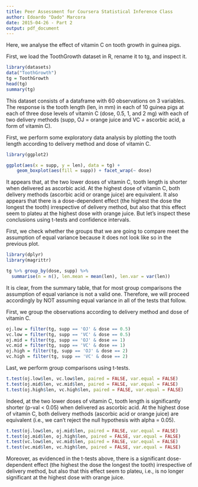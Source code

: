 ```yaml
---
title: Peer Assessment for Coursera Statistical Inference Class
author: Edoardo "Dado" Marcora
date: 2015-04-26 - Part 2
output: pdf_document
---
```


Here, we analyse the effect of vitamin C on tooth growth in guinea pigs.

First, we load the ToothGrowth dataset in R, rename it to tg, and inspect it.

```r
library(datasets)
data("ToothGrowth")
tg = ToothGrowth
head(tg)
summary(tg)
```

This dataset consists of a dataframe with 60 observations on 3 variables. The response is the tooth length (len, in mm) in each of 10 guinea pigs at each of three dose levels of vitamin C (dose, 0.5, 1, and 2 mg) with each of two delivery methods (supp, OJ = orange juice and VC = ascorbic acid, a form of vitamin C).

First, we perform some exploratory data analysis by plotting the tooth length according to delivery method and dose of vitamin C.

```r
library(ggplot2)

ggplot(aes(x = supp, y = len), data = tg) +
    geom_boxplot(aes(fill = supp)) + facet_wrap(~ dose)
```

It appears that, at the two lower doses of vitamin C, tooth length is shorter when delivered as ascorbic acid. At the highest dose of vitamin C, both delivery methods (ascorbic acid or orange juice) are equivalent. It also appears that there is a dose-dependent effect (the highest the dose the longest the tooth) irrespective of delivery method, but also  that this effect seem to plateu at the highest dose with orange juice. But let's inspect these conclusions using t-tests and confidence intervals.

First, we check whether the groups that we are going to compare meet the assumption of equal variance because it does not look like so in the previous plot.

```r
library(dplyr)
library(magrittr)

tg %>% group_by(dose, supp) %>%
  summarise(n = n(), len.mean = mean(len), len.var = var(len))
```

It is clear, from the summary table, that for most group comparisons the assumption of equal variance is not a valid one. Therefore, we will proceed accordingly by NOT assuming equal variance in all of the tests that follow.

First, we group the observations according to delivery method and dose of vitamin C.

```r
oj.low = filter(tg, supp == 'OJ' & dose == 0.5)
vc.low = filter(tg, supp == 'VC' & dose == 0.5)
oj.mid = filter(tg, supp == 'OJ' & dose == 1)
vc.mid = filter(tg, supp == 'VC' & dose == 1)
oj.high = filter(tg, supp == 'OJ' & dose == 2)
vc.high = filter(tg, supp == 'VC' & dose == 2)
```

Last, we perform group comparisons using t-tests.

```r
t.test(oj.low$len, vc.low$len, paired = FALSE, var.equal = FALSE)
t.test(oj.mid$len, vc.mid$len, paired = FALSE, var.equal = FALSE)
t.test(oj.high$len, vc.high$len, paired = FALSE, var.equal = FALSE)
```

Indeed, at the two lower doses of vitamin C, tooth length is significantly shorter (p-val < 0.05) when delivered as ascorbic acid. At the highest dose of vitamin C, both delivery methods (ascorbic acid or orange juice) are equivalent (i.e., we can't reject the null hypothesis with alpha = 0.05).

```r
t.test(oj.low$len, oj.mid$len, paired = FALSE, var.equal = FALSE)
t.test(oj.mid$len, oj.high$len, paired = FALSE, var.equal = FALSE)
t.test(vc.low$len, vc.mid$len, paired = FALSE, var.equal = FALSE)
t.test(vc.mid$len, vc.high$len, paired = FALSE, var.equal = FALSE)
```

Moreover, as evidenced in the t-tests above, there is a significant dose-dependent effect (the highest the dose the longest the tooth) irrespective of delivery method, but also  that this effect seem to plateu, i.e., is no longer significant at the highest dose with orange juice.